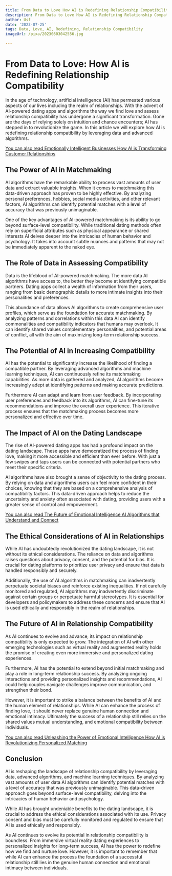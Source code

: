 ```yaml
---
title: From Data to Love How AI is Redefining Relationship Compatibility
description: From Data to Love How AI is Redefining Relationship Compatibility
author: Usf
date: '2023-07-25'
tags: Data, Love, AI, Redefining, Relationship Compatibility
imageUrl: /pixa/20230803042556.jpg

---
```

# From  Data to Love: How AI is Redefining Relationship Compatibility

In the age of technology, artificial  intelligence (AI) has permeated various aspects of our lives including the  realm of relationships.  With the advent of AI-powered dating apps and algorithms the way we find  love  and assess relationship compatibility has undergone a significant  transformation. Gone are the days of relying solely on intuition and chance encounters; AI has stepped in to revolutionize the game. In this  article we will  explore how AI  is redefining relationship compatibility by leveraging data and advanced algorithms.

[You can also read Emotionally Intelligent Businesses How AI is Transforming Customer  Relationships](Emotionally%20Intelligent%20Businesses%20How%20AI%20is%20Transforming%20Customer%20Relationships)


## The Power of AI in Matchmaking

AI algorithms have the remarkable ability to process vast amounts  of user data and extract valuable insights. When it  comes to matchmaking this data-driven approach has proven to be highly  effective. By analyzing personal preferences, hobbies, social media  activities, and other relevant factors, AI algorithms can identify  potential matches with a level of  accuracy that was previously unimaginable.

One of  the key advantages of AI-powered matchmaking is its ability to  go beyond surface-level  compatibility. While traditional dating methods often  rely on superficial attributes such as physical appearance  or  shared interests AI delves deeper into the intricacies of human behavior and psychology. It takes into account subtle nuances and patterns that may  not be immediately apparent to the naked  eye.

## The Role of Data in Assessing Compatibility

Data is the lifeblood of AI-powered matchmaking. The more data AI algorithms have access to, the better they become at identifying compatible  partners. Dating  apps collect a wealth of information from their users, ranging  from basic demographic details to more intimate insights into their personalities and preferences.

This abundance of data allows AI algorithms to create comprehensive user profiles, which serve as the foundation for accurate matchmaking.  By  analyzing patterns and correlations within this data AI can identify  commonalities and compatibility indicators that humans may overlook. It can identify shared values complementary personalities,  and potential  areas  of  conflict, all with the aim of maximizing long-term relationship success.

## The Potential of AI in Increasing Compatibility

AI has the potential to  significantly increase the likelihood of finding a compatible partner. By leveraging advanced algorithms  and machine learning techniques, AI can continuously refine its matchmaking capabilities. As more data is gathered and  analyzed, AI algorithms become  increasingly adept at identifying patterns and making accurate  predictions.

Furthermore AI  can adapt and learn from user feedback. By incorporating user preferences and feedback into its algorithms, AI can fine-tune  its recommendations and  improve the overall user experience. This iterative process ensures that  the  matchmaking process becomes more personalized and effective over time.

##  The Impact of AI on the Dating Landscape

The rise  of AI-powered  dating apps has had a profound impact on the dating landscape. These apps have democratized the process of finding love, making  it more accessible and efficient than ever before. With just a few swipes and taps users can be  connected with potential  partners who meet  their specific criteria.

AI algorithms have also brought a sense of objectivity to  the dating  process. By relying on data and algorithms  users can feel more confident in their choices, knowing that they are based on a comprehensive analysis of compatibility factors. This data-driven approach helps to reduce the uncertainty and anxiety often associated with dating, providing users with a greater sense  of control and empowerment.

[You can also read The Future of Emotional Intelligence AI Algorithms that Understand and Connect](The%20Future%20of%20Emotional%20Intelligence%20AI%20Algorithms%20that%20Understand%20and%20Connect)


## The Ethical Considerations of AI in Relationships

While AI has undoubtedly revolutionized the dating landscape,  it is not without its ethical considerations. The reliance on data and  algorithms raises questions about privacy, consent, and the  potential for bias. It is crucial for dating platforms to prioritize  user privacy and ensure that data is handled  responsibly and securely.

Additionally, the use of AI algorithms in matchmaking can inadvertently  perpetuate societal biases and reinforce existing inequalities. If not carefully monitored and regulated,  AI algorithms may inadvertently discriminate against certain groups or perpetuate harmful stereotypes. It is essential for developers and policymakers to address these concerns and ensure that AI is used ethically and  responsibly in the realm of relationships.

## The  Future of  AI in Relationship Compatibility

As AI continues to evolve and advance, its impact on relationship compatibility  is only  expected  to grow. The  integration  of AI with  other emerging technologies such as virtual  reality  and augmented reality holds the promise of  creating even more immersive and personalized dating experiences.

Furthermore, AI  has the potential to extend beyond initial matchmaking and play a role in long-term relationship success. By analyzing ongoing interactions and providing personalized insights and  recommendations, AI could help couples navigate challenges improve communication, and strengthen their bond.

However, it is important to strike a balance between the benefits of AI and the human element of relationships. While AI can enhance the process of  finding love, it should never replace genuine human connection  and emotional intimacy.  Ultimately the  success of a relationship still relies  on the shared  values mutual understanding, and emotional compatibility between individuals.

[You can also  read Unleashing the Power of Emotional Intelligence How AI is Revolutionizing Personalized Matching](Unleashing%20the%20Power%20of%20Emotional%20Intelligence%20How%20AI%20is%20Revolutionizing%20Personalized%20Matching)


## Conclusion

AI is reshaping the landscape of relationship compatibility by leveraging data,  advanced algorithms, and machine learning techniques. By  analyzing vast amounts of user data AI algorithms can identify potential matches with a  level of accuracy  that  was previously unimaginable. This data-driven approach goes beyond surface-level compatibility, delving into the intricacies of  human behavior and psychology.

While  AI has brought  undeniable benefits to the dating landscape, it is  crucial  to address the  ethical considerations associated with its use. Privacy consent and bias must be carefully monitored and regulated to  ensure that AI is used ethically and responsibly.

As  AI continues to evolve its potential in  relationship compatibility is boundless. From immersive virtual reality dating experiences to personalized insights for long-term success, AI has the power to redefine how we find and nurture love. However, it is important to remember that while AI can enhance the process the foundation of a successful relationship still  lies in the genuine human connection and emotional intimacy  between individuals.